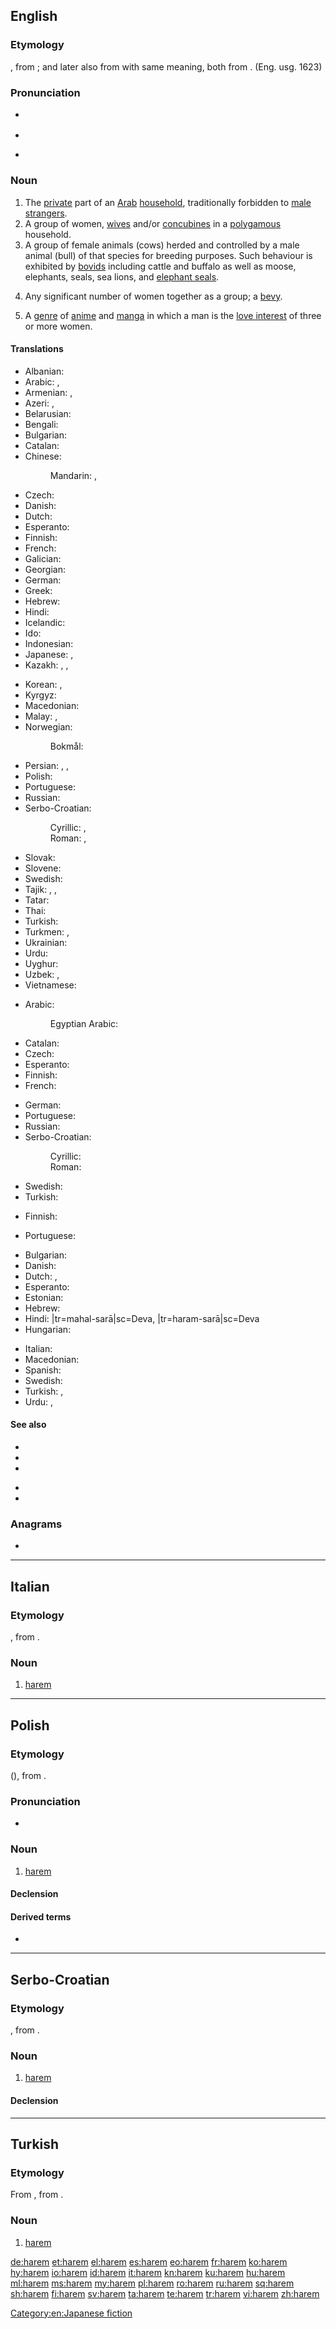 {{also|hárem|harém|Harem}}
==English==
{{wikipedia}}

===Etymology===
{{bor|en|ota|حرم|tr=harem}} {{cog|tr|harem}}, from {{der|en|ar|حَرَم||something prohibited; sanctuary, women}}; and later also from {{m|ar|حَرِيم}} with same meaning, both from {{m|ar|حَرُمَ||be forbidden or unlawful}}. (Eng. usg. 1623)

===Pronunciation===
* {{a|RP}} {{IPA|/ˈhɑːriːm/|/(ˌ)hɑːˈriːm/|/ˈhɛərəm/|lang=en}}
* {{audio-pron|en-us-harem.ogg|ipa=/ˈhɛrəm/|lang=en|country=us}}
* {{a|US|CA}} {{IPA|/ˈhærəm/|/ˈhɛrəm/|lang=en}}

===Noun===
{{en-noun}}

# The [[private]] part of an [[Arab]] [[household]], traditionally forbidden to [[male]] [[stranger]]s.
# A group of women, [[wife|wives]] and/or [[concubine]]s in a [[polygamous]] household.
# A group of female animals (cows) herded and controlled by a male animal (bull) of that species for breeding purposes. Such behaviour is exhibited by [[bovid]]s including cattle and buffalo as well as moose, elephants, seals, sea lions, and [[elephant seal]]s.
# {{lb|en|slang}} Any significant number of women together as a group; a [[bevy]].
# A [[genre]] of [[anime]] and [[manga]] in which a man is the [[love interest]] of three or more women.

====Translations====
{{trans-top|the private part of an Arab household}}
* Albanian: {{t+|sq|harem|m}}
* Arabic: {{t|ar|حَرِيم|m}}, {{t|ar|حَرَمْلِك|m}}
* Armenian: {{t+|hy|կանանոց|sc=Armn}}, {{t|hy|հարեմ|sc=Armn}}
* Azeri: {{t|az|hərəm}}, {{t|az|hərəmxana}}
* Belarusian: {{t|be|гарэ́м|m|sc=Cyrl}}
* Bengali: {{t|bn|হারেম|sc=Beng}}
* Bulgarian: {{t|bg|харе́м|m|sc=Cyrl}}
* Catalan: {{t|ca|harem|m}}
* Chinese:
*: Mandarin: {{t+|cmn|後宮|sc=Hani}}, {{t+|cmn|后宫|tr=hòugōng|sc=Hani}}
* Czech: {{t|cs|harém|m}}
* Danish: {{t|da|harem}}
* Dutch: {{t|nl|harem}}
* Esperanto: {{t|eo|haremo}}
* Finnish: {{t+|fi|haaremi}}
* French: {{t+|fr|harem|m}}
* Galician: {{t+|gl|harén|m}}
* Georgian: {{t|ka|ჰარამხანა|sc=Geor}}
* German: {{t+|de|Harem|m}}
* Greek: {{t+|el|χαρέμι|n}}
* Hebrew: {{t|he|הרמון}}
* Hindi: {{t+|hi|हरम|sc=Deva}}
* Icelandic: {{t+|is|kvennabúr|n}}
* Ido: {{t+|io|haremo}}
* Indonesian: {{t+|id|harem}}
* Japanese: {{t|ja|ハーレム|tr=hāremu|sc=Jpan}}, {{t|ja|後宮|tr=こうきゅう, kōkyū|sc=Jpan}}
* Kazakh: {{t|kk|харам|sc=Cyrl}}, {{t|kk|харамхана|sc=Cyrl}}, {{t|kk|гарем|sc=Cyrl}}
{{trans-mid}}
* Korean: {{t|ko|하렘|sc=Kore}}, {{t+|ko|후궁|sc=Kore}}
* Kyrgyz: {{t+|ky|гарем|sc=Cyrl}}
* Macedonian: {{t|mk|харем|m|sc=Cyrl}}
* Malay: {{t|ms|haram}}, {{t+|ms|harem}}
* Norwegian:
*: Bokmål: {{t|nb|harem}}
* Persian: {{t+|fa|حریم|tr=harim|sc=fa-Arab}}, {{t|fa|حرم‌سرا|tr=haramsarâ|sc=fa-Arab}}, {{t+|fa|حرم|tr=haram|sc=fa-Arab}}
* Polish: {{t+|pl|harem|m}}
* Portuguese: {{t+|pt|harém|m}}
* Russian: {{t+|ru|гаре́м|m}}
* Serbo-Croatian:
*: Cyrillic: {{t|sh|харем|m|sc=Cyrl}}, {{t|sh|харемлук|m|sc=Cyrl}}
*: Roman: {{t+|sh|harem|m}}, {{t+|sh|haremluk|m}}
* Slovak: {{t|sk|hárem|m}}
* Slovene: {{t|sl|harem|m}}
* Swedish: {{t+|sv|harem|n}}
* Tajik: {{t|tg|ҳарам}}, {{t|tg|ҳарамхона}}, {{t|tg|ҳарамсаро}}
* Tatar: {{t|tt|хәрәм}}
* Thai: {{t+|th|ฮาเร็ม|sc=Thai}}
* Turkish: {{t+|tr|harem}}
* Turkmen: {{t|tk|harem}}, {{t|tk|haremhana}}
* Ukrainian: {{t|uk|гаре́м|m|sc=Cyrl}}
* Urdu: {{t|ur|حرم|tr=haram|sc=ur-Arab}}
* Uyghur: {{t|ug|ھەرەمخانا|sc=ug-Arab}}
* Uzbek: {{t+|uz|haram}}, {{t+|uz|haramxona}}
* Vietnamese: {{t|vi|hậu cung}}
{{trans-bottom}}

{{trans-top|group of women in a polygamous household}}
* Arabic: {{t|ar|حَرِيم|m}}
*: Egyptian Arabic: {{t|arz|حريم|m|tr=ḥariim|sc=Arab}}
* Catalan: {{t|ca|harem|m}}
* Czech: {{t|cs|harém|m}}
* Esperanto: {{t|eo|haremo}}
* Finnish: {{t+|fi|haaremi}}
* French: {{t+|fr|harem|m}}
{{trans-mid}}
* German: {{t+|de|Harem|m}}
* Portuguese: {{t+|pt|harém|m}}
* Russian: {{t+|ru|гаре́м|m}}
* Serbo-Croatian:
*: Cyrillic: {{t|sh|харем|m|sc=Cyrl}}
*: Roman: {{t+|sh|harem|m}}
* Swedish: {{t+|sv|harem|n}}
* Turkish: {{t+|tr|harem}}
{{trans-bottom}}

{{trans-top|group of female animals (cows) herded and controlled by a male}}
* Finnish: {{t+|fi|haaremi}}
{{trans-mid}}
* Portuguese: {{t+|pt|harém|m}}
{{trans-bottom}}

{{checktrans-top}}
* Bulgarian: {{t-check|bg|харем|m}}
* Danish: {{t-check|da|harem}}
* Dutch: {{t-check|nl|harem|m}}, {{t-check|nl|vrouwenverblijf}}
* Esperanto: {{t-check|eo|haremo}}
* Estonian: {{t-check|et|haarem}}
* Hebrew: {{t-check|he|הרמון}} {{rftranslit|he}}
* Hindi: {{t-check|hi|महल-सरा|f}}|tr=mahal-sarā|sc=Deva, {{t-check|hi|हरम-सरा|f}}|tr=haram-sarā|sc=Deva
* Hungarian: {{t+check|hu|hárem}}
{{trans-mid}}
* Italian: {{t+check|it|harem}}
* Macedonian: {{t-check|mk|харем|m|tr=hárem}}
* Spanish: {{t+check|es|harén|m}}
* Swedish: {{t+check|sv|harem|n}}
* Turkish: {{t+check|tr|harem}}, {{t+check|tr|haremlik}}
* Urdu: {{t-check|ur|محل سرا|f|tr=mahal-sarā}}, {{t-check|ur|حرم سرا|f|tr=haram-sarā}}
{{trans-bottom}}

====See also====
{{top2}}
* {{l|en|concubine}}
* {{l|en|polygamy}}
* {{l|en|polygyny}}
{{mid2}}
* {{l|en|seraglio}}
* {{l|en|zenana}}
{{bottom}}

===Anagrams===
* {{l|en|herma}}

[[Category:en:Japanese fiction]]

----

==Italian==

===Etymology===
{{bor|it|ota|حرم|tr=harem}}, from {{der|it|ar|حَرَم}}.

===Noun===
{{head|it|noun|g=m|invariable}}

# [[#English|harem]]

----

==Polish==
{{wikipedia|lang=pl}}

===Etymology===
{{bor|pl|ota|حرم|tr=harem}} ({{cog|tr|harem}}), from {{der|pl|ar|حَرَم}}.

===Pronunciation===
* {{audio|Pl-harem.ogg|Audio|lang=pl}}

===Noun===
{{pl-noun|m-in}}

# [[#English|harem]]

====Declension====
{{pl-decl-noun
|harem|haremy
|haremu|haremów
|haremowi|haremom
|harem|haremy
|haremem|haremami
|haremie|haremach
|haremie|haremy
}}

====Derived terms====
* {{l|pl|haremowy}}

----

==Serbo-Croatian==

===Etymology===
{{bor|sh|ota|حرم|tr=harem}}, from {{der|sh|ar|حَرَم}}.

===Noun===
{{sh-noun|g=m|head=hárem|r|харем|ха́рем}}

# [[#English|harem]]

====Declension====
{{sh-decl-noun
|harem|haremi
|harema|harema
|haremu|haremima
|harem|hareme
|hareme|haremi
|haremu|haremima
|haremom|haremima
}}

----

==Turkish==

===Etymology===
From {{inh|tr|ota|حرم|tr=harem}}, from {{der|tr|ar|حَرَم}}.

===Noun===
{{tr-noun|i|ler}}

# [[#English|harem]]

[[de:harem]]
[[et:harem]]
[[el:harem]]
[[es:harem]]
[[eo:harem]]
[[fr:harem]]
[[ko:harem]]
[[hy:harem]]
[[io:harem]]
[[id:harem]]
[[it:harem]]
[[kn:harem]]
[[ku:harem]]
[[hu:harem]]
[[ml:harem]]
[[ms:harem]]
[[my:harem]]
[[pl:harem]]
[[ro:harem]]
[[ru:harem]]
[[sq:harem]]
[[sh:harem]]
[[fi:harem]]
[[sv:harem]]
[[ta:harem]]
[[te:harem]]
[[tr:harem]]
[[vi:harem]]
[[zh:harem]]